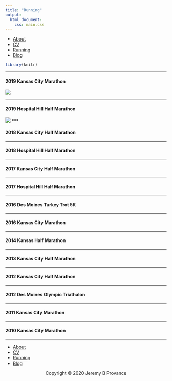 ```yaml
---
title: "Running"
output: 
  html_document:
    css: main.css
---
```

<nav>
  <ul>
	  <li><a href="/">About</a></li>
    <li><a href="/cv">CV</a></li>
		<li><a href="/running">Running</a></li>
    <li><a href="/blog">Blog</a></li>
	</ul>
</nav>

```r
library(knitr)
```

***

#### 2019 Kansas City Marathon
![](2019-10-19.png)

***

#### 2019 Hospital Hill Half Marathon
![](2019-06-01.png)
***

#### 2018 Kansas City Half Marathon

***

#### 2018 Hospital Hill Half Marathon

***

#### 2017 Kansas City Half Marathon

***

#### 2017 Hospital Hill Half Marathon

***

#### 2016 Des Moines Turkey Trot 5K

***

#### 2016 Kansas City Marathon

***

#### 2014 Kansas Half Marathon

***

#### 2013 Kansas City Half Marathon

***

#### 2012 Kansas City Half Marathon

***

#### 2012 Des Moines Olympic Triathalon

***

#### 2011 Kansas City Marathon

***

#### 2010 Kansas City Marathon

***

<nav>
  <ul>
	  <li><a href="/">About</a></li>
    <li><a href="/cv">CV</a></li>
		<li><a href="/running">Running</a></li>
    <li><a href="/blog">Blog</a></li>
	</ul>
</nav>

<center> Copyright © 2020 Jeremy B Provance </center>












